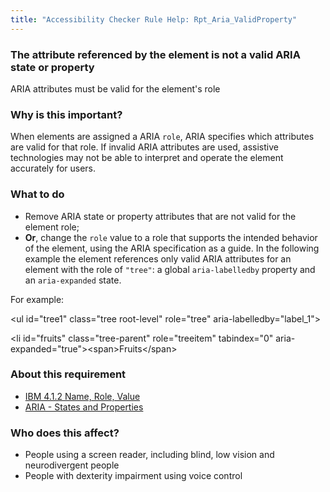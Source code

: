 ```yaml
---
title: "Accessibility Checker Rule Help: Rpt_Aria_ValidProperty"
---
```


<div className="toolHelp">
<Row>
<Column colLg={16} colMd={8} colSm={4} className="toolHead">

### The attribute referenced by the element is not a valid ARIA state or property

<div id="locLevel"></div>

ARIA attributes must be valid for the element's role

</Column>
</Row>
<Row>
<Column colLg={11} colMd={5} colSm={4} className="toolMain">

### Why is this important?

When elements are assigned a ARIA `role`, ARIA specifies which attributes are valid for that role. If invalid ARIA attributes are used, assistive technologies may not be able to interpret and operate the element accurately for users.

<div id="locSnippet"></div>

### What to do

* Remove ARIA state or property attributes that are not valid for the element role;
* **Or**, change the `role` value to a role that supports the intended behavior of the element, using the ARIA specification as a guide.
In the following example the element references only valid ARIA attributes for an element with the role of `"tree"`: a global `aria-labelledby` property and an `aria-expanded` state.

For example:

<CodeSnippet type="multi" light={true}>&lt;ul id="tree1" class="tree root-level" role="tree" aria-labelledby="label_1"&gt;
    
&lt;li id="fruits" class="tree-parent" role="treeitem" tabindex="0" aria-expanded="true"&gt;&lt;span&gt;Fruits&lt;/span&gt;</CodeSnippet>

</Column>
<Column colLg={5} colMd={3} colSm={4} className="toolLeft">

### About this requirement

* [IBM 4.1.2 Name, Role, Value](https://www.ibm.com/able/requirements/requirements/#4_1_2)
* [ARIA - States and Properties](https://www.w3.org/TR/wai-aria-1.2/#introstates)

### Who does this affect?

* People using a screen reader, including blind, low vision and neurodivergent people
* People with dexterity impairment using voice control

</Column>
</Row>
</div>

